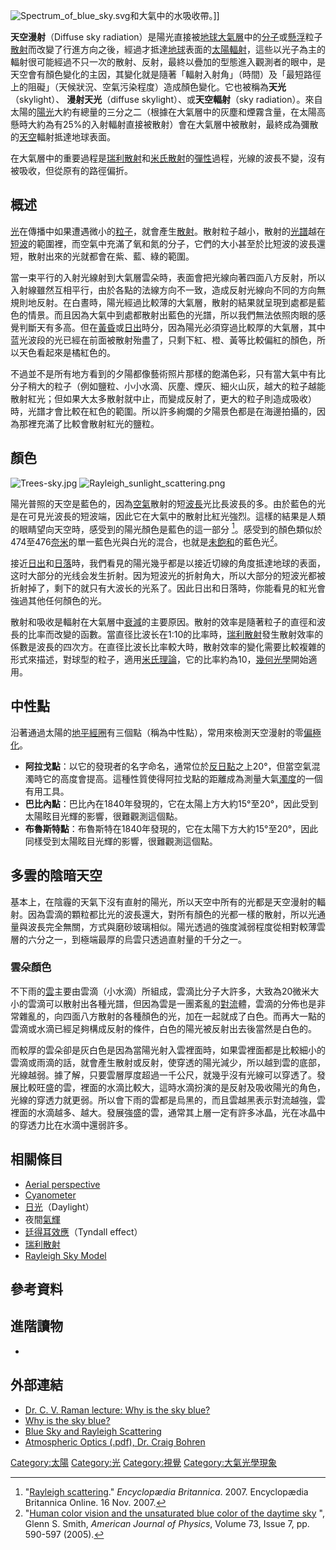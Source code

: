 {{multiple issues|
{{Expert|time=2014-01-09}}
{{copyedit|time=2014-01-09T15:37:44+00:00}}

}}

[[File:Spectrum_of_blue_sky.svg|thumb]]和大氣中的水吸收帶。]]

'''天空漫射'''（Diffuse sky radiation）是陽光直接被[[地球大氣層|地球大氣層]]中的[[分子|分子]]或[[懸濁液|懸浮]]粒子[[散射|散射]]而改變了行進方向之後，經過才抵達[[地球|地球]]表面的[[太陽輻射|太陽輻射]]，這些以光子為主的輻射很可能經過不只一次的散射、反射，最終以疊加的型態進入觀測者的眼中，是天空會有顏色變化的主因，其變化就是隨著「輻射入射角」（時間）及「最短路徑上的阻礙」（天候狀況、空氣污染程度）造成顏色變化。它也被稱為'''天光'''（skylight）、 '''漫射天光'''（diffuse skylight）、或'''天空輻射'''（sky radiation）。來自太陽的[[陽光|陽光]]大約有總量的三分之二（根據在大氣層中的灰塵和煙霧含量，在太陽高懸時大約為有25%的入射輻射直接被散射）會在大氣層中被散射，最終成為彌散的[[天空|天空]]輻射抵達地球表面。

在大氣層中的重要過程是[[瑞利散射|瑞利散射]]和[[米氏散射|米氏散射]]的[[彈性散射|彈性]]過程，光線的波長不變，沒有被吸收，但從原有的路徑偏折。

== 概述 ==
[[光|光]]在傳播中如果遭遇微小的[[粒子|粒子]]，就會產生[[散射|散射]]。散射粒子越小，散射的[[光譜|光譜]]越在[[短波|短波]]的範圍裡，而空氣中充滿了氧和氮的分子，它們的大小甚至於比短波的波長還短，散射出來的光就都會在紫、藍、綠的範圍。

當一束平行的入射光線射到大氣層雲朵時，表面會把光線向著四面八方反射，所以入射線雖然互相平行，由於各點的法線方向不一致，造成反射光線向不同的方向無規則地反射。在白晝時，陽光經過比較薄的大氣層，散射的結果就呈現到處都是藍色的情景。而且因為大氣中到處都散射出藍色的光譜，所以我們無法依照肉眼的感覺判斷天有多高。但在[[黃昏|黃昏]]或[[日出|日出]]時分，因為陽光必須穿過比較厚的大氣層，其中蓝光波段的光已經在前面被散射殆盡了，只剩下紅、橙、黃等比較偏紅的顏色，所以天色看起來是橘紅色的。 

不過並不是所有地方看到的夕陽都像藝術照片那樣的飽滿色彩，只有當大氣中有比分子稍大的粒子（例如鹽粒、小小水滴、灰塵、煙灰、細火山灰，越大的粒子越能散射紅光；但如果大太多散射就中止，而變成反射了，更大的粒子則造成吸收）時，光譜才會比較在紅色的範圍。所以許多絢爛的夕陽景色都是在海邊拍攝的，因為那裡充滿了比較會散射紅光的鹽粒。

== 顏色 ==
[[Image:Trees-sky.jpg|thumb]]
[[Image:Rayleigh_sunlight_scattering.png|thumb]]

陽光普照的天空是藍色的，因為[[空氣|空氣]]散射的短[[波長|波長]]光比長波長的多。由於藍色的光是在可見光波長的短波端，因此它在大氣中的散射比紅光強烈。這樣的結果是人類的眼睛望向天空時，感受到的陽光顏色是藍色的這一部分  <ref>"[http://search.eb.com/eb/article-9062822 Rayleigh scattering]." ''Encyclopædia Britannica''. 2007. Encyclopædia Britannica Online. 16 Nov. 2007.</ref>。感受到的顏色類似於474至476[[奈米|奈米]]的單一藍色光與白光的混合，也就是[[色度_(色彩學)|未飽和]]的藍色光<ref>"[http://www.patarnott.com/atms749/pdf/blueSkyHumanResponse.pdf Human color vision and the unsaturated blue color of the daytime sky] {{Wayback|url=http://www.patarnott.com/atms749/pdf/blueSkyHumanResponse.pdf |date=20110715050855 }}", Glenn S. Smith, ''American Journal of Physics'', Volume 73, Issue 7, pp. 590-597 (2005).</ref>。

接近[[日出|日出]]和[[日落|日落]]時，我們看見的陽光幾乎都是以接近切線的角度抵達地球的表面，这时大部分的光线会发生折射。因为短波光的折射角大，所以大部分的短波光都被折射掉了，剩下的就只有大波长的光系了。因此日出和日落時，你能看見的紅光會強過其他任何顏色的光。
	
散射和吸收是輻射在大氣層中[[衰減|衰減]]的主要原因。散射的效率是隨著粒子的直徑和波長的比率而改變的函數。當直径比波长在1:10的比率時，[[瑞利散射|瑞利散射]]發生散射效率的係數是波長的四次方。在直径比波长比率較大時，散射效率的變化需要比較複雜的形式來描述，對球型的粒子，適用[[米氏散射|米氏理論]]，它的比率約為10，[[幾何光學|幾何光學]]開始適用。

== 中性點 ==
沿著通過太陽的[[地平經圈|地平經圈]]有三個點（稱為中性點），常用來檢測天空漫射的零[[偏振|偏極化]]。
* '''阿拉戈點'''：以它的發現者的名字命名，通常位於[[反日點|反日點]]之上20°，但當空氣混濁時它的高度會提高。這種性質使得阿拉戈點的距離成為測量大氣[[濁度|濁度]]的一個有用工具。
* '''巴比內點'''：巴比內在1840年發現的，它在太陽上方大約15°至20°，因此受到太陽眩目光輝的影響，很難觀測這個點。
* '''布魯斯特點'''：布魯斯特在1840年發現的，它在太陽下方大約15°至20°，因此同樣受到太陽眩目光輝的影響，很難觀測這個點。

== 多雲的陰暗天空 ==
基本上，在陰霾的天氣下沒有直射的陽光，所以天空中所有的光都是天空漫射的輻射。因為雲滴的顆粒都比光的波長還大，對所有顏色的光都一樣的散射，所以光通量與波長完全無關，方式與磨砂玻璃相似。陽光透過的強度減弱程度從相對較薄雲層的六分之一，到極端最厚的烏雲只透過直射量的千分之一{{Citation needed|date=February 2009}}。

=== 雲朵顏色 ===
不下雨的[[雲|雲]]主要由雲滴（小水滴）所組成，雲滴比分子大許多，大致為20微米大小的雲滴可以散射出各種光譜，但因為雲是一團紊亂的[[對流|對流]]體，雲滴的分佈也是非常雜亂的，向四面八方散射的各種顏色的光，加在一起就成了白色。而再大一點的雲滴或水滴已經足夠構成反射的條件，白色的陽光被反射出去後當然是白色的。

而較厚的雲朵卻是灰白色是因為當陽光射入雲裡面時，如果雲裡面都是比較細小的雲滴或雨滴的話，就會產生散射或反射，使穿透的陽光減少，所以越到雲的底部，光線越弱。據了解，只要雲層厚度超過一千公尺，就幾乎沒有光線可以穿透了。發展比較旺盛的雲，裡面的水滴比較大，這時水滴扮演的是反射及吸收陽光的角色，光線的穿透力就更弱。所以會下雨的雲都是烏黑的，而且雲越黑表示對流越強，雲裡面的水滴越多、越大。發展強盛的雲，通常其上層一定有許多冰晶，光在冰晶中的穿透力比在水滴中還弱許多。

== 相關條目 ==
*[[Aerial_perspective|Aerial perspective]]
*[[Cyanometer|Cyanometer]]
*[[日光|日光]]（Daylight）
*夜間[[氣輝|氣輝]]
*[[廷得耳效應|廷得耳效應]]（Tyndall effect）
*[[瑞利散射|瑞利散射]]
*[[Rayleigh_Sky_Model|Rayleigh Sky Model]]

== 參考資料 ==
{{Reflist}}

== 進階讀物 ==
*{{cite book | first=Peter | last=Pesic | title=Sky in a Bottle | year=2005 | publisher=The MIT Press | isbn=978-0-262-16234-0 | url-access=registration | url=https://archive.org/details/skyinbottle00pesi }}

== 外部連結 ==
*[http://www.arvindguptatoys.com/arvindgupta/raman.htm Dr. C. V. Raman lecture: Why is the sky blue?]{{Wayback|url=http://www.arvindguptatoys.com/arvindgupta/raman.htm |date=20140822134905 }}
*[https://web.archive.org/web/20151102085211/http://math.ucr.edu/home/baez/physics/General/BlueSky/blue_sky.html Why is the sky blue?]
*[http://hyperphysics.phy-astr.gsu.edu/hbase/atmos/blusky.html Blue Sky and Rayleigh Scattering]{{WebCite|url=https://www.webcitation.org/6GJp1uoDi?url=http://hyperphysics.phy-astr.gsu.edu/hbase/atmos/blusky.html |date=20130502163342 |dateformat=iso }}
*[http://homepages.wmich.edu/%7Ekorista/atmospheric_optics.pdf Atmospheric Optics (.pdf), Dr. Craig Bohren]{{Wayback|url=http://homepages.wmich.edu/%7Ekorista/atmospheric_optics.pdf |date=20131206175627 }}

[[Category:太陽|Category:太陽]]
[[Category:光|Category:光]]
[[Category:視覺|Category:視覺]]
[[Category:大氣光學現象|Category:大氣光學現象]]